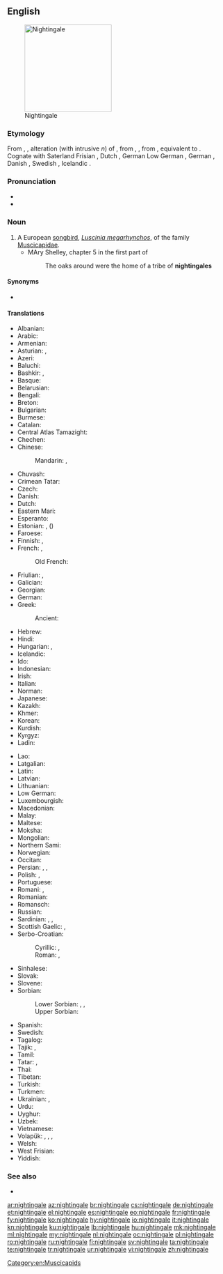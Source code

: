==English==
[[Image:Luscinia_megarhynchos_Istria_01.jpg|thumb|right|200px|Nightingale]]

===Etymology===
From {{inh|en|enm|nightingale}}, {{m|enm|niȝtingale}}, alteration (with intrusive ''n'') of {{m|enm|nightegale}}, from {{inh|en|ang|nihtegala}}, {{m|ang|nihtegale||nightingale; night-raven|lit=night-singer}}, from {{inh|en|gem-pro|*nahtigalǭ||nightingale}}, equivalent to {{compound|en|night|gale}}. Cognate with Saterland Frisian {{m|stq|Noachtegoal||nightingale}}, Dutch {{m|nl|nachtegaal||nightingale}}, German Low German {{m|nds-de|Nachtigall||nightingale}}, German {{m|de|Nachtigall||nightingale}}, Danish {{m|da|nattergal||nightingale}}, Swedish {{m|sv|näktergal||nightingale}}, Icelandic {{m|is|næturgali||nightingale}}.

===Pronunciation===
* {{IPA|/ˈnaɪtɪŋɡeɪl/|lang=en}}
* {{audio|en-us-nightingale.ogg|Audio (US)|lang=en}}

===Noun===
{{en-noun}}

# A European [[songbird]], ''[[Luscinia megarhynchos]]'', of the family [[Muscicapidae]].
#* MAry Shelley, chapter 5 in the first part of {{w|The Last Man}}
#*: The oaks around were the home of a tribe of '''nightingales'''

====Synonyms====
* {{l|en|philomel}}

====Translations====
{{trans-top|bird}}
* Albanian: {{t+|sq|bilbil|m}}
* Arabic: {{t|ar|عَنْدَلِيب|m}}
* Armenian: {{t+|hy|սոխակ}}
* Asturian: {{t|ast|ruiseñor|m}}, {{t|ast|reiseñor|m}}
* Azeri: {{t+|az|bülbül}}
* Baluchi: {{t|bal|بلبل|tr=bulbul}}
* Bashkir: {{t|ba|һандуғас|sc=Cyrl}}, {{qualifier|poetic}} {{t|ba|былбыл|sc=Cyrl}}
* Basque: {{t|eu|urretxindor}}
* Belarusian: {{t|be|салаве́й|m}}
* Bengali: {{t-needed|bn}}
* Breton: {{t|br|eostig|m}}
* Bulgarian: {{t+|bg|сла́вей|m}}
* Burmese: {{t|my|ညတေးသီငှက်|sc=Mymr}}
* Catalan: {{t+|ca|rossinyol|m}}
* Central Atlas Tamazight: {{t|tzm|ⴰⵙⵓⴷⴷⵔ}}
* Chechen: {{t|ce|цӏир-цӏир}}
* Chinese:
*: Mandarin: {{t+|cmn|夜鶯|sc=Hani}}, {{t+|cmn|夜莺|tr=yèyīng|sc=Hani}}
* Chuvash: {{t|cv|шӑпчӑк|sc=Cyrl}}
* Crimean Tatar: {{t|crh|bülbül}}
* Czech: {{t+|cs|slavík|m}}
* Danish: {{t|da|sydlig nattergal|c}}
* Dutch: {{t+|nl|nachtegaal|m}}
* Eastern Mari: {{t|chm|шӱшпык}}
* Esperanto: {{t+|eo|najtingalo}}
* Estonian: {{t+|et|ööbik}}, ({{t|et|lőunaööbik}})
* Faroese: {{t|fo|suðurnáttargali}}
* Finnish: {{t+|fi|satakieli}}, {{t+|fi|etelänsatakieli}}
* French: {{t+|fr|rossignol philomèle|m}}, {{t+|fr|rossignol|m}}
*: Old French: {{t|fro|russignol|m}}
* Friulian: {{t|fur|rusignűl|?}}, {{t|fur|usignűl|?}}
* Galician: {{t|gl|reiseñor|m}}
* Georgian: {{t|ka|ბულბული|sc=Geor}}
* German: {{t+|de|Nachtigall|f}}
* Greek: {{t+|el|αηδόνι|n}}
*: Ancient: {{t|grc|ἀηδών|f|sc=polytonic}}
* Hebrew: {{t+|he|זָמִיר|m|tr=zamir}}
* Hindi: {{t+|hi|बुलबुल|f|sc=Deva}}
* Hungarian: {{t+|hu|csalogány}}, {{t+|hu|fülemüle}}
* Icelandic: {{t+|is|næturgali|m}}
* Ido: {{t+|io|naktigalo}}
* Indonesian: {{t+|id|bulbul}}
* Irish: {{t|ga|filiméala|m}}
* Italian: {{t+|it|usignolo|m}}
* Norman: {{t|nrf|rossîngno|m}}
* Japanese: {{t|ja|小夜啼鳥|tr=さよなきとり (sayonakitori)|sc=Jpan}}
* Kazakh: {{t|kk|бұлбұл|sc=Cyrl}}
* Khmer: {{t-needed|km}}
* Korean: {{t|ko|나이팅게일|sc=Kore}}
* Kurdish: {{t+|ku|bilbil|m}}
* Kyrgyz: {{t+|ky|булбул|sc=Cyrl}}
* Ladin: {{t|lld|roscignol|?}}
{{trans-mid}}
* Lao: {{t|lo|ນົກໂລຊີໂຍນ|sc=Laoo}}
* Latgalian: {{t|ltg|laksteigola|f}}
* Latin: {{t|la|luscinia|f}}
* Latvian: {{t+|lv|lakstīgala|f}}
* Lithuanian: {{t|lt|lakštingala|f}}
* Low German: {{t|nds|Nachtegall|f}}
* Luxembourgish: {{t+|lb|Nuechtegailchen|f}}
* Macedonian: {{t|mk|сла́веj|m|sc=Cyrl}}
* Malay: {{t|ms|bulbul}}
* Maltese: {{t|mt|rożinjol|?}}
* Moksha: {{t|mdf|цёфкс}}
* Mongolian: {{t+|mn|гургалдай|sc=Cyrl}}
* Northern Sami: {{t|se|lulličuohtegielaš}}
* Norwegian: {{t|no|sørnattergal|?}}
* Occitan: {{t+|oc|rossinhòl|?}}
* Persian: {{t+|fa|بلبل|tr=bolbol}}, {{t+|fa|هزاردستان|tr=hazârdastân}}, {{t+|fa|شباهنگ|tr=šabâhang|sc=fa-Arab}}
* Polish: {{t+|pl|słowik rdzawy|m}}, {{t+|pl|słowik|m}}
* Portuguese: {{t+|pt|rouxinol|?}}
* Romani: {{t|rom|chiriklo-ratiako|m}}, {{t|rom|chirikli-ratiaki|f}}
* Romanian: {{t+|ro|privighetoare|f}}
* Romansch: {{t|rm|luschaina|?}}
* Russian: {{t+|ru|солове́й|m}}
* Sardinian: {{t|sc|arrissiuolu|?}}, {{t|sc|arrassanajolu|?}}, {{t|sc|passirillanti|?}}
* Scottish Gaelic: {{t|gd|spideag|f}}, {{t|gd|beul-binn|m}}
* Serbo-Croatian:
*: Cyrillic: {{t|sh|ма̑лӣ сла̀вӯј|m|sc=Cyrl}}, {{t|sh|сла̀вӯј|m|sc=Cyrl}}
*: Roman: {{t+|sh|mȃlī slàvūj|m}}, {{t+|sh|slàvūj|m}}
* Sinhalese: {{t-needed|si}}
* Slovak: {{t+|sk|slávik|m}}
* Slovene: {{t+|sl|slavec|m}}
* Sorbian:
*: Lower Sorbian: {{t|dsb|syłojk|m}}, {{t|dsb|syłojik|m}}, {{t|dsb|syłojašk|m}}
*: Upper Sorbian: {{t|hsb|sołobik|m}}
* Spanish: {{t+|es|ruiseñor|m}}
* Swedish: {{t+|sv|sydnäktergal|?}}
* Tagalog: {{t|tl|ruwisenyor}}
* Tajik: {{t|tg|булбул|sc=Cyrl}}, {{t|tg|андалеб|sc=Cyrl}}
* Tamil: {{t-needed|ta}}
* Tatar: {{t+|tt|былбыл|sc=Cyrl}}, {{t+|tt|сандугач|sc=Cyrl}}
* Thai: {{t|th|นกไนติงเกล|tr=nók nai-dting-gayn|sc=Thai}}
* Tibetan: {{t-needed|bo}}
* Turkish: {{t+|tr|bülbül}}
* Turkmen: {{t+|tk|bilbil}}
* Ukrainian: {{t|uk|солове́йко|m}}, {{t|uk|солове́й|m}}
* Urdu: {{t|ur|بلبل|f|tr=bulbul|sc=ur-Arab}}
* Uyghur: {{t|ug|بۇلبۇل|sc=ug-Arab}}
* Uzbek: {{t+|uz|bulbul}}
* Vietnamese: {{t+|vi|họa mi}}
* Volapük: {{qualifier|♂♀}} {{t+|vo|galit}}, {{qualifier|♂}} {{t|vo|higalit}}, {{qualifier|♀}} {{t|vo|jigalit}}, {{qualifier|♂♀ offspring}} {{t|vo|galitül}}
* Welsh: {{t|cy|eos|f}}
* West Frisian: {{t|fy|geal|?}}
* Yiddish: {{t|yi|סאָלאָוויי|m|sc=Hebr}}
{{trans-bottom}}

===See also===
* {{l|en|thrush nightingale}}

[[Category:en:Muscicapids]]

[[ar:nightingale]]
[[az:nightingale]]
[[br:nightingale]]
[[cs:nightingale]]
[[de:nightingale]]
[[et:nightingale]]
[[el:nightingale]]
[[es:nightingale]]
[[eo:nightingale]]
[[fr:nightingale]]
[[fy:nightingale]]
[[ko:nightingale]]
[[hy:nightingale]]
[[io:nightingale]]
[[it:nightingale]]
[[kn:nightingale]]
[[ku:nightingale]]
[[lb:nightingale]]
[[hu:nightingale]]
[[mk:nightingale]]
[[ml:nightingale]]
[[my:nightingale]]
[[nl:nightingale]]
[[oc:nightingale]]
[[pl:nightingale]]
[[ro:nightingale]]
[[ru:nightingale]]
[[fi:nightingale]]
[[sv:nightingale]]
[[ta:nightingale]]
[[te:nightingale]]
[[tr:nightingale]]
[[ur:nightingale]]
[[vi:nightingale]]
[[zh:nightingale]]